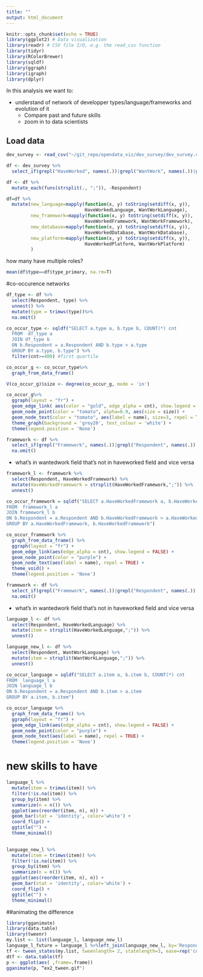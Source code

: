 ```yaml
---
title: ""
output: html_document
---
```


```r
knitr::opts_chunk$set(echo = TRUE)
library(ggplot2) # Data visualization
library(readr) # CSV file I/O, e.g. the read_csv function
library(tidyr)
library(RColorBrewer)
library(sqldf)
library(ggraph)
library(igraph)
library(dplyr)
```

In this analysis we want to:

* understand of network of developper types/language/frameworks and evolution of it
  * Compare past and future skills
  * zoom in to data scientists

## Load data

```r
dev_survey <- read_csv("~/git_repo/opendata_viz/dev_survey/dev_survey.csv")
```



```r
df <- dev_survey %>%
  select_if(grepl("HaveWorked", names(.))|grepl("WantWork", names(.))|grepl("Respondent", names(.))|grepl("^DeveloperType", names(.))) 

df <- df %>%
  mutate_each(funs(strsplit(., ";")), -Respondent)
```
```r
df=df %>%
  mutate(new_language=mapply(function(x, y) toString(setdiff(x, y)),
                             HaveWorkedLanguage, WantWorkLanguage),
         new_framework=mapply(function(x, y) toString(setdiff(x, y)),
                             HaveWorkedFramework, WantWorkFramework),
         new_database=mapply(function(x, y) toString(setdiff(x, y)),
                             HaveWorkedDatabase, WantWorkDatabase),
         new_platform=mapply(function(x, y) toString(setdiff(x, y)),
                             HaveWorkedPlatform, WantWorkPlatform)
         )
```


how many have multiple roles?
```r
mean(df$type==df$type_primary, na.rm=T)
```


#co-occurence networks 
```r
df_type <- df %>% 
  select(Respondent, type) %>% 
  unnest() %>%
  mutate(type = trimws(type))%>% 
  na.omit()
```
```r

co_occur_type <- sqldf("SELECT a.type a, b.type b, COUNT(*) cnt
  FROM  df_type a 
  JOIN df_type b 
  ON b.Respondent = a.Respondent AND b.type > a.type
  GROUP BY a.type, b.type") %>%
  filter(cnt>=400) #first quartile

co_occur_g <- co_occur_type%>%
  graph_from_data_frame() 

V(co_occur_g)$size <- degree(co_occur_g, mode = 'in')

co_occur_g%>%
  ggraph(layout = "fr") +
  geom_edge_link( aes(color = "gold", edge_alpha = cnt), show.legend = FALSE) +
  geom_node_point(color = "tomato", alpha=0.9, aes(size = size)) +
  geom_node_text(color = "tomato", aes(label = name), size=3, repel = TRUE) +
  theme_graph(background = 'grey20', text_colour = 'white') +
  theme(legend.position = 'None')
```


```r
framework <- df %>%
  select_if(grepl("Framework", names(.))|grepl("Respondent", names(.))|grepl("DeveloperType", names(.))) %>%
  na.omit()
```

* what's in wantedwork field that's not in haveworked field and vice versa
```r
framework_l <- framework %>%
  select(Respondent, HaveWorkedFramework) %>%
  mutate(HaveWorkedFramework = strsplit(HaveWorkedFramework,";")) %>%
  unnest()
```


```r
co_occur_framework = sqldf("SELECT a.HaveWorkedFramework a, b.HaveWorkedFramework b, COUNT(*) cnt
FROM  framework_l a 
JOIN framework_l b 
ON b.Respondent = a.Respondent AND b.HaveWorkedFramework > a.HaveWorkedFramework
GROUP BY a.HaveWorkedFramework, b.HaveWorkedFramework")
```

```r
co_occur_framework %>%
  graph_from_data_frame() %>%
  ggraph(layout = "fr") +
  geom_edge_link(aes(edge_alpha = cnt), show.legend = FALSE) +
  geom_node_point(color = "purple") +
  geom_node_text(aes(label = name), repel = TRUE) +
  theme_void() + 
  theme(legend.position = 'None')
```


```r
framework <- df %>%
  select_if(grepl("Framework", names(.))|grepl("Respondent", names(.))|grepl("DeveloperType", names(.))) %>%
  na.omit()
```

* what's in wantedwork field that's not in haveworked field and vice versa
```r
language_l <- df %>%
  select(Respondent, HaveWorkedLanguage) %>%
  mutate(item = strsplit(HaveWorkedLanguage,";")) %>%
  unnest()

language_new_l <- df %>%
  select(Respondent, WantWorkLanguage) %>%
  mutate(item = strsplit(WantWorkLanguage,";")) %>%
  unnest()
```


```r
co_occur_language = sqldf("SELECT a.item a, b.item b, COUNT(*) cnt
FROM  language_l a 
JOIN language_l b 
ON b.Respondent = a.Respondent AND b.item > a.item
GROUP BY a.item, b.item")
```

```r
co_occur_language %>%
  graph_from_data_frame() %>%
  ggraph(layout = "fr") +
  geom_edge_link(aes(edge_alpha = cnt), show.legend = FALSE) +
  geom_node_point(color = "purple") +
  geom_node_text(aes(label = name), repel = TRUE) +
  theme(legend.position = 'None')
```


# new skills to have
```r
language_l %>% 
  mutate(item = trimws(item)) %>% 
  filter(!is.na(item)) %>%
  group_by(item) %>%
  summarize(n = n()) %>%
  ggplot(aes(reorder(item, n), n)) + 
  geom_bar(stat = 'identity', color='white') + 
  coord_flip() + 
  ggtitle("") +
  theme_minimal()
  
```
```r
language_new_l %>% 
  mutate(item = trimws(item)) %>% 
  filter(!is.na(item)) %>%
  group_by(item) %>%
  summarize(n = n()) %>%
  ggplot(aes(reorder(item, n), n)) + 
  geom_bar(stat = 'identity', color='white') + 
  coord_flip() + 
  ggtitle("") +
  theme_minimal()
```
##animating the difference
```r
library(gganimate)
library(data.table)
library(tweenr)
my.list <- list(language_l, language_new_l)
language_l_future = language_l %>%left_join(language_new_l, by='Respondent')
tf <- tween_states(my.list, tweenlength= 2, statelength=3, ease=rep('cubic-in-out',51),nframes=100)
dtf <- data.table(tf)
p <- ggplot(aes( ,frame=.frame))
gganimate(p, “ex2_tween.gif")
```



